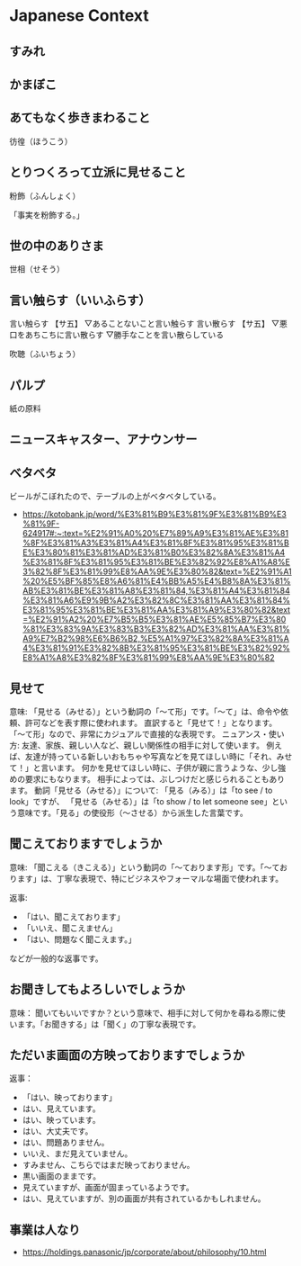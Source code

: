 # Japanese Context

## すみれ

## かまぼこ

## あてもなく歩きまわること

彷徨（ほうこう）

## とりつくろって立派に見せること

粉飾（ふんしょく）

「事実を粉飾する。」

## 世の中のありさま

世相（せそう）

## 言い触らす（いいふらす）

言い触らす 【サ五】
▽あることないこと言い触らす
言い散らす 【サ五】
▽悪口をあちこちに言い散らす ▽勝手なことを言い散らしている

吹聴（ふいちょう）

## パルプ

紙の原料

## ニュースキャスター、アナウンサー

## ベタベタ

ビールがこぼれたので、テーブルの上がベタベタしている。

- https://kotobank.jp/word/%E3%81%B9%E3%81%9F%E3%81%B9%E3%81%9F-624917#:~:text=%E2%91%A0%20%E7%89%A9%E3%81%AE%E3%81%8F%E3%81%A3%E3%81%A4%E3%81%8F%E3%81%95%E3%81%BE%E3%80%81%E3%81%AD%E3%81%B0%E3%82%8A%E3%81%A4%E3%81%8F%E3%81%95%E3%81%BE%E3%82%92%E8%A1%A8%E3%82%8F%E3%81%99%E8%AA%9E%E3%80%82&text=%E2%91%A1%20%E5%BF%85%E8%A6%81%E4%BB%A5%E4%B8%8A%E3%81%AB%E3%81%BE%E3%81%A8%E3%81%84,%E3%81%A4%E3%81%84%E3%81%A6%E9%9B%A2%E3%82%8C%E3%81%AA%E3%81%84%E3%81%95%E3%81%BE%E3%81%AA%E3%81%A9%E3%80%82&text=%E2%91%A2%20%E7%B5%B5%E3%81%AE%E5%85%B7%E3%80%81%E3%83%9A%E3%83%B3%E3%82%AD%E3%81%AA%E3%81%A9%E7%B2%98%E6%B6%B2,%E5%A1%97%E3%82%8A%E3%81%A4%E3%81%91%E3%82%8B%E3%81%95%E3%81%BE%E3%82%92%E8%A1%A8%E3%82%8F%E3%81%99%E8%AA%9E%E3%80%82


## 見せて

意味: 「見せる（みせる）」という動詞の「〜て形」です。「〜て」は、命令や依頼、許可などを表す際に使われます。
直訳すると「見せて！」となります。
「〜て形」なので、非常にカジュアルで直接的な表現です。
ニュアンス・使い方:
友達、家族、親しい人など、親しい関係性の相手に対して使います。
例えば、友達が持っている新しいおもちゃや写真などを見てほしい時に「それ、みせて！」と言います。
何かを見せてほしい時に、子供が親に言うような、少し強めの要求にもなります。
相手によっては、ぶしつけだと感じられることもあります。
動詞「見せる（みせる）」について:
「見る（みる）」は「to see / to look」ですが、
「見せる（みせる）」は「to show / to let someone see」という意味です。「見る」の使役形（〜させる）から派生した言葉です。

## 聞こえておりますでしょうか

意味: 「聞こえる（きこえる）」という動詞の「〜ております形」です。「〜ております」は、丁寧な表現で、特にビジネスやフォーマルな場面で使われます。

返事: 

- 「はい、聞こえております」
- 「いいえ、聞こえません」
- 「はい、問題なく聞こえます。」

などが一般的な返事です。

## お聞きしてもよろしいでしょうか

意味： 聞いてもいいですか？という意味で、相手に対して何かを尋ねる際に使います。「お聞きする」は「聞く」の丁寧な表現です。

## ただいま画面の方映っておりますでしょうか

返事：

- 「はい、映っております」
- はい、見えています。
- はい、映っています。
- はい、大丈夫です。
- はい、問題ありません。
- いいえ、まだ見えていません。
- すみません、こちらではまだ映っておりません。
- 黒い画面のままです。
- 見えていますが、画面が固まっているようです。
- はい、見えていますが、別の画面が共有されているかもしれません。


## 事業は人なり

- https://holdings.panasonic/jp/corporate/about/philosophy/10.html